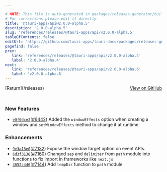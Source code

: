 ```yaml
---

# NOTE: This file is auto-generated in packages/releases-generator/build.ts
# For corrections please edit it directly
title: '@tauri-apps/api@2.0.0-alpha.5'
description: '2.0.0-alpha.5'
slug: 'references/releases/@tauri-apps/api/v2.0.0-alpha.5'
tableOfContents: false
editUrl: 'https://github.com/tauri-apps/tauri-docs/packages/releases-generator/build.ts'
pagefind: false
prev:
   link: 'references/releases/@tauri-apps/api/v2.0.0-alpha.4'
   label: '2.0.0-alpha.4'
next:
   link: 'references/releases/@tauri-apps/api/v2.0.0-alpha.6'
   label: 'v2.0.0-alpha.6'
---
```


			

<ReleaseSidebar slug="references/releases/@tauri-apps/api"  packageName="@tauri-apps/api" />

<div style="margin-bottom:3rem; display: flex; justify-content: space-between; align-items: center"><span>[Return](/releases)</span><span><a href="https://github.com/tauri-apps/tauri/releases/tag/@tauri-apps/api-v2.0.0-alpha.5">View on GitHub</a></span></div>

### New Features

- [`e0f0dce2`](https://www.github.com/tauri-apps/tauri/commit/e0f0dce220730e2822fc202463aedf0166145de7)([#6442](https://www.github.com/tauri-apps/tauri/pull/6442)) Added the `windowEffects` option when creating a window and `setWindowEffects` method to change it at runtime.

### Enhancements

- [`9e3a18e0`](https://www.github.com/tauri-apps/tauri/commit/9e3a18e04672edad15d0ec654bd8632544871967)([#7132](https://www.github.com/tauri-apps/tauri/pull/7132)) Expose the window target option on event APIs.
- [`6d3f3138`](https://www.github.com/tauri-apps/tauri/commit/6d3f3138b9e2f41cda712c7d9caba0f0e65dfd3c)([#7160](https://www.github.com/tauri-apps/tauri/pull/7160)) Changed `sep` and `delimiter` from `path` module into functions to fix import in frameworks like `next.js`
- [`4652c446`](https://www.github.com/tauri-apps/tauri/commit/4652c446b361a801252bcf45e9da39813bf85482)([#7144](https://www.github.com/tauri-apps/tauri/pull/7144)) Add `tempDir` function to `path` module

